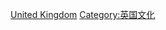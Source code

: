 {{Commonscat|Flags of the United Kingdom}}

{{DEFAULTSORT:Flags}}
[[Category:欧洲各国旗帜‎|United Kingdom]]
[[Category:英国文化|Category:英国文化]]